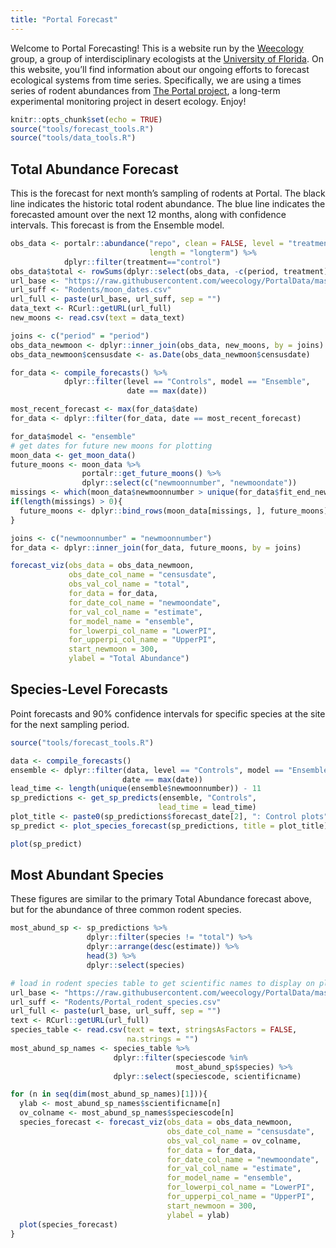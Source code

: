 ```yaml
---
title: "Portal Forecast"
---
```


Welcome to Portal Forecasting! This is a website run by the 
[Weecology](http://weecology.org/) group, a group of interdisciplinary 
ecologists at the [University of Florida](http://www.wec.ufl.edu/). On this
website, you'll find information about our ongoing efforts to forecast
ecological systems from time series. Specifically, we are using a times
series of rodent abundances from 
[The Portal project](http://portal.weecology.org/), a long-term experimental
monitoring project in desert ecology. Enjoy! 

```r
knitr::opts_chunk$set(echo = TRUE)
source("tools/forecast_tools.R")
source("tools/data_tools.R")
```

## Total Abundance Forecast

This is the forecast for next month's sampling of rodents at Portal.  The 
black line indicates the historic total rodent abundance. The blue line 
indicates the forecasted amount over the next 12 months, along with 
confidence intervals. This forecast is from the Ensemble model. 

```r
obs_data <- portalr::abundance("repo", clean = FALSE, level = "treatment", 
                               length = "longterm") %>%
            dplyr::filter(treatment=="control")
obs_data$total <- rowSums(dplyr::select(obs_data, -c(period, treatment)))
url_base <- "https://raw.githubusercontent.com/weecology/PortalData/master/"
url_suff <- "Rodents/moon_dates.csv"
url_full <- paste(url_base, url_suff, sep = "")
data_text <- RCurl::getURL(url_full)
new_moons <- read.csv(text = data_text)

joins <- c("period" = "period")
obs_data_newmoon <- dplyr::inner_join(obs_data, new_moons, by = joins)
obs_data_newmoon$censusdate <- as.Date(obs_data_newmoon$censusdate)

for_data <- compile_forecasts() %>%
            dplyr::filter(level == "Controls", model == "Ensemble", 
                          date == max(date))

most_recent_forecast <- max(for_data$date)
for_data <- dplyr::filter(for_data, date == most_recent_forecast)

for_data$model <- "ensemble"
# get dates for future new moons for plotting
moon_data <- get_moon_data() 
future_moons <- moon_data %>% 
                portalr::get_future_moons() %>% 
                dplyr::select(c("newmoonnumber", "newmoondate"))
missings <- which(moon_data$newmoonnumber > unique(for_data$fit_end_newmoon))
if(length(missings) > 0){
  future_moons <- dplyr::bind_rows(moon_data[missings, ], future_moons)
}

joins <- c("newmoonnumber" = "newmoonnumber")
for_data <- dplyr::inner_join(for_data, future_moons, by = joins)

forecast_viz(obs_data = obs_data_newmoon,
             obs_date_col_name = "censusdate",
             obs_val_col_name = "total",
             for_data = for_data,
             for_date_col_name = "newmoondate",
             for_val_col_name = "estimate",
             for_model_name = "ensemble",
             for_lowerpi_col_name = "LowerPI",
             for_upperpi_col_name = "UpperPI",
             start_newmoon = 300,
             ylabel = "Total Abundance")
```

## Species-Level Forecasts
Point forecasts and 90% confidence intervals for specific species at the site
for the next sampling period. 

```r
source("tools/forecast_tools.R")

data <- compile_forecasts()
ensemble <- dplyr::filter(data, level == "Controls", model == "Ensemble",
                         date == max(date))
lead_time <- length(unique(ensemble$newmoonnumber)) - 11
sp_predictions <- get_sp_predicts(ensemble, "Controls", 
                                 lead_time = lead_time)
plot_title <- paste0(sp_predictions$forecast_date[2], ": Control plots")
sp_predict <- plot_species_forecast(sp_predictions, title = plot_title)

plot(sp_predict)
```

## Most Abundant Species

These figures are similar to the primary Total Abundance forecast above, but
for the abundance of three common rodent species.

```r
most_abund_sp <- sp_predictions %>% 
                 dplyr::filter(species != "total") %>% 
                 dplyr::arrange(desc(estimate)) %>% 
                 head(3) %>% 
                 dplyr::select(species)

# load in rodent species table to get scientific names to display on plots
url_base <- "https://raw.githubusercontent.com/weecology/PortalData/master/"
url_suff <- "Rodents/Portal_rodent_species.csv"
url_full <- paste(url_base, url_suff, sep = "")
text <- RCurl::getURL(url_full)
species_table <- read.csv(text = text, stringsAsFactors = FALSE, 
                          na.strings = "")
most_abund_sp_names <- species_table %>% 
                       dplyr::filter(speciescode %in%
                                     most_abund_sp$species) %>% 
                       dplyr::select(speciescode, scientificname)

for (n in seq(dim(most_abund_sp_names)[1])){
  ylab <- most_abund_sp_names$scientificname[n]
  ov_colname <- most_abund_sp_names$speciescode[n]
  species_forecast <- forecast_viz(obs_data = obs_data_newmoon,
                                   obs_date_col_name = "censusdate",
                                   obs_val_col_name = ov_colname,
                                   for_data = for_data,
                                   for_date_col_name = "newmoondate",
                                   for_val_col_name = "estimate",
                                   for_model_name = "ensemble",
                                   for_lowerpi_col_name = "LowerPI",
                                   for_upperpi_col_name = "UpperPI",
                                   start_newmoon = 300,
                                   ylabel = ylab)
  plot(species_forecast)
}
```

